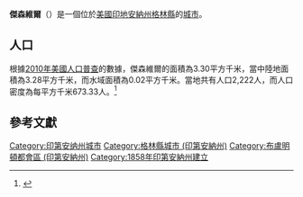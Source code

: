 {{noteTA
|G1=USState
|G2=地名
|G3=Unit
}}
{{Infobox settlement
|official_name = 傑森維爾
|native_name = Jasonville
|settlement_type = [[城市|城市]]
|image_skyline = USA-IN - Jasonville, Mainstreet.JPG
|imagesize = 250px
|image_map = Greene County Indiana Incorporated and Unincorporated areas Jasonville Highlighted 1837764.svg
|mapsize = 250px
|subdivision_type = [[世界政區索引|國家]]
|subdivision_type1 = [[美国州份|州份]]
|subdivision_type2 = [[印地安納州行政区划|縣]]
|subdivision_name = [[美国|美国]]
|subdivision_name1 = [[印地安納州|印地安納州]]
|subdivision_name2 = [[格林縣_(印地安納州)|格林縣]]
|elevation_ft = 633
|elevation_m = 193
|timezone = [[北美东部时区|EST]]
|area_total_km2 = 3.30
|area_land_km2 = 3.28
|area_water_km2 = 0.02
|area_total_sq_mi = 
|area_land_sq_mi = 
|area_water_sq_mi = 
|population_as_of = [[2010年美國人口普查|2010]]
|population_footnotes = 
|population_total = 2222
|population_density_km2 = auto
|population_density_sq_mi = auto
|utc_offset = -5
|coordinates = {{coord|39|09|41|N|87|12|04|W|type:city_region:US|display=inline,title}}
|coor_pinpoint = 
|coordinates_footnotes = 
|timezone_DST = EDT
|utc_offset_DST = -4
|postal_code_type = [[美國郵區編號|郵區編號]]
|postal_code = 47438
|area_code = {{link-en|北美电话区号812|Area code 812|812}}
|blank_name = [[地名信息系统|GNIS ID]]
|blank_info = 436943<ref name="GNIS">{{cite gnis|436943|Jasonville}}</ref>
}}
'''傑森維爾'''（{{lang-en|Jasonville}}）是一個位於[[美國|美國]][[印地安納州|印地安納州]][[格林縣_(印地安納州)|格林縣]]的[[城市|城市]]。

== 人口 ==
根據[[2010年美國人口普查|2010年美國人口普查]]的數據，傑森維爾的面積為3.30平方千米，當中陸地面積為3.28平方千米，而水域面積為0.02平方千米。當地共有人口2,222人，而人口密度為每平方千米673.33人。<ref name="GR8">{{cite web|url=http://factfinder2.census.gov|publisher=[[美国人口调查局|美国人口调查局]]|accessdate=2011-05-14|title=American FactFinder|archive-date=2013-09-11|archive-url=https://web.archive.org/web/20130911234518/http://factfinder2.census.gov/|dead-url=no}}</ref>

== 參考文獻 ==
{{reflist}}

{{格林縣 (印地安納州)}}

{{DEFAULTSORT:Jasonville, Indiana}}
[[Category:印第安纳州城市|Category:印第安纳州城市]]
[[Category:格林縣城市_(印第安納州)|Category:格林縣城市 (印第安納州)]]
[[Category:布盧明頓都會區_(印第安納州)|Category:布盧明頓都會區 (印第安納州)]]
[[Category:1858年印第安納州建立|Category:1858年印第安納州建立]]

{{Indiana-geo-stub}}